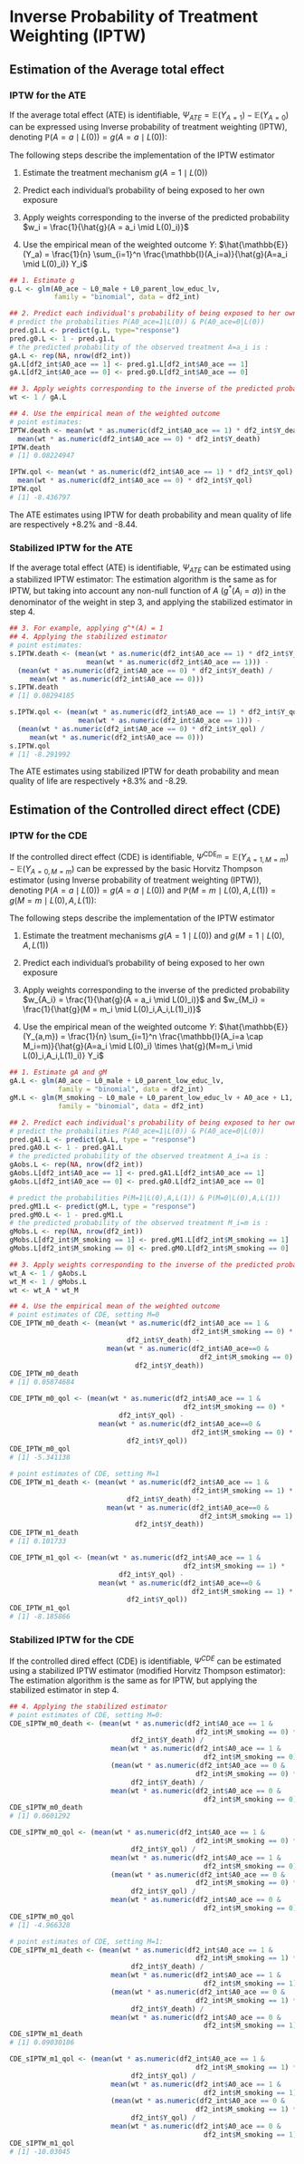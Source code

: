 # Inverse Probability of Treatment Weighting (IPTW) {#ChapIptw}

## Estimation of the Average total effect

### IPTW for the ATE
If the average total effect (ATE) is identifiable, $\Psi_{ATE} = \mathbb{E}(Y_{A=1}) - \mathbb{E}(Y_{A=0})$ can be expressed using Inverse probability of treatment weighting (IPTW), denoting $\mathbb{P}(A=a \mid L(0)) = g(A=a \mid L(0))$:
\begin{equation}
\Psi_{ATE} = \mathbb{E}\left( \frac{\mathbb{I}(A=1)}{g(A=1 \mid L(0))} Y \right) - \mathbb{E}\left( \frac{\mathbb{I}(A=0)}{g(A=0 \mid L(0))} Y \right)
\end{equation}
  
The following steps describe the implementation of the IPTW estimator


1. Estimate the treatment mechanism $g(A=1 \mid L(0))$

2. Predict each individual's probability of being exposed to her own exposure

3. Apply weights corresponding to the inverse of the predicted probability $w_i = \frac{1}{\hat{g}(A = a_i \mid L(0)_i)}$

4. Use the empirical mean of the weighted outcome $Y$: $\hat{\mathbb{E}}(Y_a) = \frac{1}{n} \sum_{i=1}^n \frac{\mathbb{I}(A_i=a)}{\hat{g}(A=a_i \mid L(0)_i)} Y_i$

```r
## 1. Estimate g
g.L <- glm(A0_ace ~ L0_male + L0_parent_low_educ_lv, 
           family = "binomial", data = df2_int)

## 2. Predict each individual's probability of being exposed to her own exposure
# predict the probabilities P(A0_ace=1|L(0)) & P(A0_ace=0|L(0))
pred.g1.L <- predict(g.L, type="response")
pred.g0.L <- 1 - pred.g1.L
# the predicted probability of the observed treatment A=a_i is :
gA.L <- rep(NA, nrow(df2_int))
gA.L[df2_int$A0_ace == 1] <- pred.g1.L[df2_int$A0_ace == 1]
gA.L[df2_int$A0_ace == 0] <- pred.g0.L[df2_int$A0_ace == 0]

## 3. Apply weights corresponding to the inverse of the predicted probability
wt <- 1 / gA.L

## 4. Use the empirical mean of the weighted outcome
# point estimates:
IPTW.death <- mean(wt * as.numeric(df2_int$A0_ace == 1) * df2_int$Y_death) -
  mean(wt * as.numeric(df2_int$A0_ace == 0) * df2_int$Y_death)
IPTW.death
# [1] 0.08224947

IPTW.qol <- mean(wt * as.numeric(df2_int$A0_ace == 1) * df2_int$Y_qol) -
  mean(wt * as.numeric(df2_int$A0_ace == 0) * df2_int$Y_qol)
IPTW.qol
# [1] -8.436797
```

The ATE estimates using IPTW for death probability and mean quality of life are respectively +8.2\% and -8.44.

### Stabilized IPTW for the ATE
If the average total effect (ATE) is identifiable, $\Psi_{ATE}$ can be estimated using a stabilized IPTW estimator:
\begin{equation}
\hat{\mathbb{E}}(Y_1) - \hat{\mathbb{E}}(Y_0) =  \frac{\frac{1}{n} \sum_{i=1}^n \frac{\mathbb{I}(A_i=1)\hat{g}^*(A_i=1)}{\hat{g}(A_i=1 \mid L(0)_i)} Y_i}{ \frac{1}{n} \sum_{i=1}^n \frac{\mathbb{I}(A_i=1)\hat{g}^*(A_i=1)}{\hat{g}(A_i=1 \mid L(0)_i)}} - \frac{\frac{1}{n} \sum_{i=1}^n \frac{\mathbb{I}(A_i=0)\hat{g}^*(A_i=0)}{\hat{g}(A_i=0 \mid L(0)_i)} Y_i}{ \frac{1}{n} \sum_{i=1}^n \frac{\mathbb{I}(A_i=0)\hat{g}^*(A_i=0)}{\hat{g}(A_i=0 \mid L(0)_i)}}
\end{equation}
The estimation algorithm is the same as for IPTW, but taking into account any non-null function of $A$ ($g^*(A_i=a)$) in the denominator of the weight in step 3, and applying the stabilized estimator in step 4.

```r
## 3. For example, applying g^*(A) = 1
## 4. Applying the stabilized estimator
# point estimates:
s.IPTW.death <- (mean(wt * as.numeric(df2_int$A0_ace == 1) * df2_int$Y_death) /
                   mean(wt * as.numeric(df2_int$A0_ace == 1))) -
  (mean(wt * as.numeric(df2_int$A0_ace == 0) * df2_int$Y_death) /
     mean(wt * as.numeric(df2_int$A0_ace == 0)))
s.IPTW.death
# [1] 0.08294185

s.IPTW.qol <- (mean(wt * as.numeric(df2_int$A0_ace == 1) * df2_int$Y_qol) /
                 mean(wt * as.numeric(df2_int$A0_ace == 1))) -
  (mean(wt * as.numeric(df2_int$A0_ace == 0) * df2_int$Y_qol) /
     mean(wt * as.numeric(df2_int$A0_ace == 0)))
s.IPTW.qol
# [1] -8.291992
```

The ATE estimates using stabilized IPTW for death probability and mean quality of life are respectively +8.3\% and -8.29.


## Estimation of the Controlled direct effect (CDE)

### IPTW for the CDE
If the controlled direct effect (CDE) is identifiable, $\Psi^{\text{CDE}_m} = \mathbb{E}(Y_{A=1,M=m}) - \mathbb{E}(Y_{A=0,M=m})$ can be expressed by the basic Horvitz Thompson estimator (using Inverse probability of treatment weighting (IPTW)), denoting $\mathbb{P}\left(A=a \mid L(0)) = g(A=a \mid L(0)\right)$ and $\mathbb{P}\left(M=m \mid L(0),A,L(1)) = g(M=m \mid L(0),A,L(1)\right)$:
\begin{equation}
\small
\Psi^{\text{CDE}_m} = \mathbb{E}\left[ \frac{\mathbb{I}(A=1 \cap M=m)}{g(A=1 \mid L(0)) \times g(M=m \mid L(0),A,L(1))} Y \right] - \mathbb{E}\left[ \frac{\mathbb{I}(A=0 \cap M=m)}{g(A=0 \mid L(0)) \times g(M=m \mid L(0),A,L(1))} Y \right]
\end{equation}
  
The following steps describe the implementation of the IPTW estimator

1. Estimate the treatment mechanisms $g\left(A=1 \mid L(0)\right)$ and $g\left(M=1 \mid L(0),A,L(1)\right)$

2. Predict each individual's probability of being exposed to her own exposure

3. Apply weights corresponding to the inverse of the predicted probability $w_{A_i} = \frac{1}{\hat{g}(A = a_i \mid L(0)_i)}$ and $w_{M_i} = \frac{1}{\hat{g}(M = m_i \mid L(0)_i,A_i,L(1)_i)}$

4. Use the empirical mean of the weighted outcome $Y$: $\hat{\mathbb{E}}(Y_{a,m}) = \frac{1}{n} \sum_{i=1}^n \frac{\mathbb{I}(A_i=a \cap M_i=m)}{\hat{g}(A=a_i \mid L(0)_i) \times \hat{g}(M=m_i \mid L(0)_i,A_i,L(1)_i)} Y_i$

```r
## 1. Estimate gA and gM
gA.L <- glm(A0_ace ~ L0_male + L0_parent_low_educ_lv, 
            family = "binomial", data = df2_int)
gM.L <- glm(M_smoking ~ L0_male + L0_parent_low_educ_lv + A0_ace + L1, 
            family = "binomial", data = df2_int)

## 2. Predict each individual's probability of being exposed to her own exposure
# predict the probabilities P(A0_ace=1|L(0)) & P(A0_ace=0|L(0))
pred.gA1.L <- predict(gA.L, type = "response")
pred.gA0.L <- 1 - pred.gA1.L
# the predicted probability of the observed treatment A_i=a is :
gAobs.L <- rep(NA, nrow(df2_int))
gAobs.L[df2_int$A0_ace == 1] <- pred.gA1.L[df2_int$A0_ace == 1]
gAobs.L[df2_int$A0_ace == 0] <- pred.gA0.L[df2_int$A0_ace == 0]

# predict the probabilities P(M=1|L(0),A,L(1)) & P(M=0|L(0),A,L(1))
pred.gM1.L <- predict(gM.L, type = "response")
pred.gM0.L <- 1 - pred.gM1.L
# the predicted probability of the observed treatment M_i=m is :
gMobs.L <- rep(NA, nrow(df2_int))
gMobs.L[df2_int$M_smoking == 1] <- pred.gM1.L[df2_int$M_smoking == 1]
gMobs.L[df2_int$M_smoking == 0] <- pred.gM0.L[df2_int$M_smoking == 0]

## 3. Apply weights corresponding to the inverse of the predicted probability
wt_A <- 1 / gAobs.L
wt_M <- 1 / gMobs.L
wt <- wt_A * wt_M

## 4. Use the empirical mean of the weighted outcome
# point estimates of CDE, setting M=0
CDE_IPTW_m0_death <- (mean(wt * as.numeric(df2_int$A0_ace == 1 & 
                                             df2_int$M_smoking == 0) * 
                             df2_int$Y_death) -
                        mean(wt * as.numeric(df2_int$A0_ace==0 & 
                                               df2_int$M_smoking == 0) * 
                               df2_int$Y_death))
CDE_IPTW_m0_death
# [1] 0.05874684

CDE_IPTW_m0_qol <- (mean(wt * as.numeric(df2_int$A0_ace == 1 & 
                                           df2_int$M_smoking == 0) * 
                           df2_int$Y_qol) -
                      mean(wt * as.numeric(df2_int$A0_ace==0 & 
                                             df2_int$M_smoking == 0) * 
                             df2_int$Y_qol))
CDE_IPTW_m0_qol
# [1] -5.341138

# point estimates of CDE, setting M=1
CDE_IPTW_m1_death <- (mean(wt * as.numeric(df2_int$A0_ace == 1 & 
                                             df2_int$M_smoking == 1) * 
                             df2_int$Y_death) -
                        mean(wt * as.numeric(df2_int$A0_ace==0 & 
                                               df2_int$M_smoking == 1) * 
                               df2_int$Y_death))
CDE_IPTW_m1_death
# [1] 0.101733

CDE_IPTW_m1_qol <- (mean(wt * as.numeric(df2_int$A0_ace == 1 & 
                                           df2_int$M_smoking == 1) * 
                           df2_int$Y_qol) -
                      mean(wt * as.numeric(df2_int$A0_ace==0 & 
                                             df2_int$M_smoking == 1) * 
                             df2_int$Y_qol))
CDE_IPTW_m1_qol
# [1] -8.185866
```

### Stabilized IPTW for the CDE
If the controlled dired effect (CDE) is identifiable, $\Psi^{CDE}$ can be estimated using a stabilized IPTW estimator (modified Horvitz Thompson estimator):
\begin{equation}
\small
\hat{\mathbb{E}}(Y_{1,m}) - \hat{\mathbb{E}}(Y_{0,m}) =  \frac{ \sum_{i=1}^n \frac{\mathbb{I}(A_i=1 \cap M_i=m)}{\hat{g}(A_i=1 \mid L(0)_i) \times \hat{g}(M_i=m \mid L(0)_i,A_i,L(1)_i)} Y_i}{\sum_{i=1}^n \frac{\mathbb{I}(A_i=1 \cap M_i=m)}{\hat{g}(A_i=1 \mid L(0)_i) \hat{g}(M_i=m \mid L(0)_i,A_i,L(1)_i)}} - \frac{ \sum_{i=1}^n \frac{\mathbb{I}(A_i=0 \cap M_i=m)}{\hat{g}(A_i=0 \mid L(0)_i) \times \hat{g}(M_i=m \mid L(0)_i,A_i,L(1)_i)} Y_i}{ \sum_{i=1}^n \frac{\mathbb{I}(A_i=0 \cap M_i=m)}{\hat{g}(A_i=0 \mid L(0)_i) \times \hat{g}(M_i=m \mid L(0)_i,A_i,L(1)_i)}}
\end{equation}
The estimation algorithm is the same as for IPTW, but applying the stabilized estimator in step 4.

```r
## 4. Applying the stabilized estimator
# point estimates of CDE, setting M=0:
CDE_sIPTW_m0_death <- (mean(wt * as.numeric(df2_int$A0_ace == 1 & 
                                              df2_int$M_smoking == 0) * 
                              df2_int$Y_death) / 
                         mean(wt * as.numeric(df2_int$A0_ace == 1 & 
                                                df2_int$M_smoking == 0))) -
                         (mean(wt * as.numeric(df2_int$A0_ace == 0 & 
                                              df2_int$M_smoking == 0) * 
                              df2_int$Y_death) / 
                         mean(wt * as.numeric(df2_int$A0_ace == 0 & 
                                                df2_int$M_smoking == 0)))
CDE_sIPTW_m0_death
# [1] 0.0601292

CDE_sIPTW_m0_qol <- (mean(wt * as.numeric(df2_int$A0_ace == 1 & 
                                              df2_int$M_smoking == 0) * 
                              df2_int$Y_qol) / 
                         mean(wt * as.numeric(df2_int$A0_ace == 1 & 
                                                df2_int$M_smoking == 0))) -
                         (mean(wt * as.numeric(df2_int$A0_ace == 0 & 
                                              df2_int$M_smoking == 0) * 
                              df2_int$Y_qol) / 
                         mean(wt * as.numeric(df2_int$A0_ace == 0 & 
                                                df2_int$M_smoking == 0)))
CDE_sIPTW_m0_qol
# [1] -4.966328

# point estimates of CDE, setting M=1:
CDE_sIPTW_m1_death <- (mean(wt * as.numeric(df2_int$A0_ace == 1 & 
                                              df2_int$M_smoking == 1) * 
                              df2_int$Y_death) / 
                         mean(wt * as.numeric(df2_int$A0_ace == 1 & 
                                                df2_int$M_smoking == 1))) -
                         (mean(wt * as.numeric(df2_int$A0_ace == 0 & 
                                              df2_int$M_smoking == 1) * 
                              df2_int$Y_death) / 
                         mean(wt * as.numeric(df2_int$A0_ace == 0 & 
                                                df2_int$M_smoking == 1)))
CDE_sIPTW_m1_death
# [1] 0.09030186

CDE_sIPTW_m1_qol <- (mean(wt * as.numeric(df2_int$A0_ace == 1 & 
                                              df2_int$M_smoking == 1) * 
                              df2_int$Y_qol) / 
                         mean(wt * as.numeric(df2_int$A0_ace == 1 & 
                                                df2_int$M_smoking == 1))) -
                         (mean(wt * as.numeric(df2_int$A0_ace == 0 & 
                                              df2_int$M_smoking == 1) * 
                              df2_int$Y_qol) / 
                         mean(wt * as.numeric(df2_int$A0_ace == 0 & 
                                                df2_int$M_smoking == 1)))
CDE_sIPTW_m1_qol
# [1] -10.03045
```
